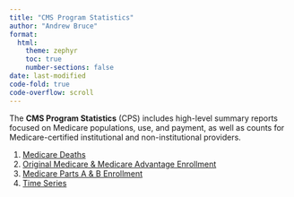```yaml
---
title: "CMS Program Statistics"
author: "Andrew Bruce"
format: 
  html:
    theme: zephyr
    toc: true
    number-sections: false
date: last-modified
code-fold: true
code-overflow: scroll
---
```


The **CMS Program Statistics** (CPS) includes high-level summary reports focused on Medicare populations, use, and payment, as well as counts for Medicare-certified institutional and non-institutional providers.

1.  [Medicare Deaths](https://andrewallenbruce.github.io/medicare_statistics/deaths.html)
2.  [Original Medicare & Medicare Advantage Enrollment](https://andrewallenbruce.github.io/medicare_statistics/enrollment.html)
3.  [Medicare Parts A & B Enrollment](https://andrewallenbruce.github.io/medicare_statistics/partsab.html)
4.  [Time Series](https://andrewallenbruce.github.io/medicare_statistics/timeseries.html)

